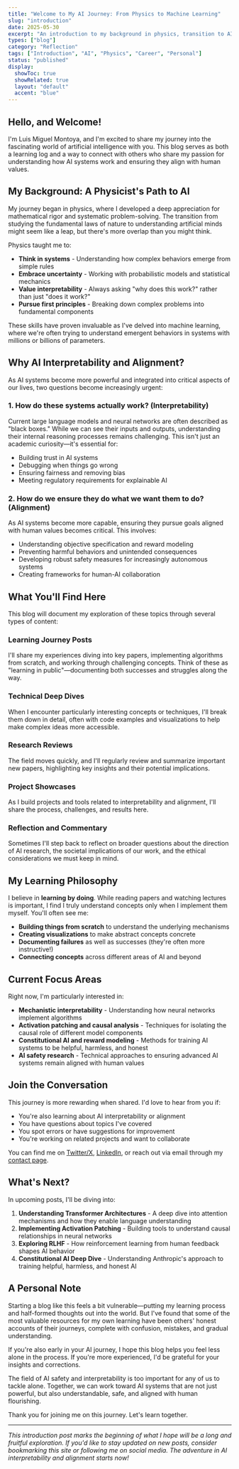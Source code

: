 ```yaml
---
title: "Welcome to My AI Journey: From Physics to Machine Learning"
slug: "introduction"
date: 2025-05-30
excerpt: "An introduction to my background in physics, transition to AI research, and passion for interpretability and alignment. Join me as I document my learning journey and share insights."
types: ["blog"]
category: "Reflection"
tags: ["Introduction", "AI", "Physics", "Career", "Personal"]
status: "published"
display:
  showToc: true
  showRelated: true
  layout: "default"
  accent: "blue"
---
```


## Hello, and Welcome!

I'm Luis Miguel Montoya, and I'm excited to share my journey into the fascinating world of artificial intelligence with you. This blog serves as both a learning log and a way to connect with others who share my passion for understanding how AI systems work and ensuring they align with human values.

## My Background: A Physicist's Path to AI

My journey began in physics, where I developed a deep appreciation for mathematical rigor and systematic problem-solving. The transition from studying the fundamental laws of nature to understanding artificial minds might seem like a leap, but there's more overlap than you might think.

Physics taught me to:
- **Think in systems** - Understanding how complex behaviors emerge from simple rules
- **Embrace uncertainty** - Working with probabilistic models and statistical mechanics
- **Value interpretability** - Always asking "why does this work?" rather than just "does it work?"
- **Pursue first principles** - Breaking down complex problems into fundamental components

These skills have proven invaluable as I've delved into machine learning, where we're often trying to understand emergent behaviors in systems with millions or billions of parameters.

## Why AI Interpretability and Alignment?

As AI systems become more powerful and integrated into critical aspects of our lives, two questions become increasingly urgent:

### 1. **How do these systems actually work?** (Interpretability)
Current large language models and neural networks are often described as "black boxes." While we can see their inputs and outputs, understanding their internal reasoning processes remains challenging. This isn't just an academic curiosity—it's essential for:

- Building trust in AI systems
- Debugging when things go wrong
- Ensuring fairness and removing bias
- Meeting regulatory requirements for explainable AI

### 2. **How do we ensure they do what we want them to do?** (Alignment)
As AI systems become more capable, ensuring they pursue goals aligned with human values becomes critical. This involves:

- Understanding objective specification and reward modeling
- Preventing harmful behaviors and unintended consequences
- Developing robust safety measures for increasingly autonomous systems
- Creating frameworks for human-AI collaboration

## What You'll Find Here

This blog will document my exploration of these topics through several types of content:

### **Learning Journey Posts**
I'll share my experiences diving into key papers, implementing algorithms from scratch, and working through challenging concepts. Think of these as "learning in public"—documenting both successes and struggles along the way.

### **Technical Deep Dives**
When I encounter particularly interesting concepts or techniques, I'll break them down in detail, often with code examples and visualizations to help make complex ideas more accessible.

### **Research Reviews**
The field moves quickly, and I'll regularly review and summarize important new papers, highlighting key insights and their potential implications.

### **Project Showcases**
As I build projects and tools related to interpretability and alignment, I'll share the process, challenges, and results here.

### **Reflection and Commentary**
Sometimes I'll step back to reflect on broader questions about the direction of AI research, the societal implications of our work, and the ethical considerations we must keep in mind.

## My Learning Philosophy

I believe in **learning by doing**. While reading papers and watching lectures is important, I find I truly understand concepts only when I implement them myself. You'll often see me:

- **Building things from scratch** to understand the underlying mechanisms
- **Creating visualizations** to make abstract concepts concrete
- **Documenting failures** as well as successes (they're often more instructive!)
- **Connecting concepts** across different areas of AI and beyond

## Current Focus Areas

Right now, I'm particularly interested in:

- **Mechanistic interpretability** - Understanding how neural networks implement algorithms
- **Activation patching and causal analysis** - Techniques for isolating the causal role of different model components
- **Constitutional AI and reward modeling** - Methods for training AI systems to be helpful, harmless, and honest
- **AI safety research** - Technical approaches to ensuring advanced AI systems remain aligned with human values

## Join the Conversation

This journey is more rewarding when shared. I'd love to hear from you if:

- You're also learning about AI interpretability or alignment
- You have questions about topics I've covered
- You spot errors or have suggestions for improvement
- You're working on related projects and want to collaborate

You can find me on [Twitter/X](https://twitter.com/lmmontoya_), [LinkedIn](https://linkedin.com/in/lmmontoya), or reach out via email through my [contact page](/contact).

## What's Next?

In upcoming posts, I'll be diving into:

1. **Understanding Transformer Architectures** - A deep dive into attention mechanisms and how they enable language understanding
2. **Implementing Activation Patching** - Building tools to understand causal relationships in neural networks
3. **Exploring RLHF** - How reinforcement learning from human feedback shapes AI behavior
4. **Constitutional AI Deep Dive** - Understanding Anthropic's approach to training helpful, harmless, and honest AI

## A Personal Note

Starting a blog like this feels a bit vulnerable—putting my learning process and half-formed thoughts out into the world. But I've found that some of the most valuable resources for my own learning have been others' honest accounts of their journeys, complete with confusion, mistakes, and gradual understanding.

If you're also early in your AI journey, I hope this blog helps you feel less alone in the process. If you're more experienced, I'd be grateful for your insights and corrections.

The field of AI safety and interpretability is too important for any of us to tackle alone. Together, we can work toward AI systems that are not just powerful, but also understandable, safe, and aligned with human flourishing.

Thank you for joining me on this journey. Let's learn together.

---

*This introduction post marks the beginning of what I hope will be a long and fruitful exploration. If you'd like to stay updated on new posts, consider bookmarking this site or following me on social media. The adventure in AI interpretability and alignment starts now!*
